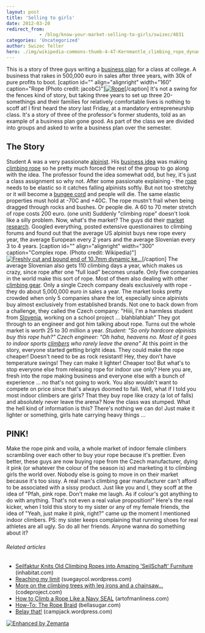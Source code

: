 ```yaml
---
layout: post
title: 'Selling to girls'
date: 2012-03-20
redirect_from: 
            - /blog/know-your-market-selling-to-girls/swizec/4031
categories: 'Uncategorized'
author: Swizec Teller
hero: ./img/wikipedia-commons-thumb-4-47-Kernmantle_climbing_rope_dynamic_Sterling_10.7mm_cut_end.jpg-300px-Kernmantle_climbing_rope_dynamic_Sterling_10.7mm_cut_end.jpg
---
```

This is a story of three guys writing a [business plan](http://en.wikipedia.org/wiki/Business_plan "Business plan") for a class at college. A business that rakes in 500,000 euro in sales after three years, with 30k of pure profits to boot. \[caption id="" align="alignright" width="160" caption="Rope (Photo credit: jacobC)"][![Rope](http://farm6.static.flickr.com/5180/5467353405_e3671da8ab_m.jpg "Rope")](http://www.flickr.com/photos/54274919@N00/5467353405)\[/caption] It's not a swing for the fences kind of story, but taking three years to set up three 20-somethings and their families for relatively comfortable lives is nothing to scoff at! I first heard the story last Friday, at a mandatory entrepreneurship class. It's a story of three of the professor's former students, told as an example of a business plan gone good. As part of the class we are divided into groups and asked to write a business plan over the semester.

## The Story

Student A was a very passionate [alpinist](http://en.wikipedia.org/wiki/Mountaineering "Mountaineering"). His [business idea](http://en.wikipedia.org/wiki/Business_idea "Business idea") was making [climbing rope](http://en.wikipedia.org/wiki/Kernmantle_rope "Kernmantle rope") so he pretty much forced the rest of the group to go along with the idea. The professor found the idea somewhat odd, but hey, it's just a class assignment so why not. After some passionate explaining - the [rope](http://en.wikipedia.org/wiki/Rope "Rope") needs to be elastic so it catches falling alpinists softly. But not too stretchy or it will become a [bungee cord](http://en.wikipedia.org/wiki/Bungee_cord "Bungee cord") and people will die. The same elastic properties must hold at -70C and +40C. The rope mustn't frail when being dragged through rocks and bushes. Or people die. A 60 to 70 meter stretch of rope costs 200 euro. (one unit) Suddenly "climbing rope" doesn't look like a silly problem. Now, what's the market? The guys did their [market research](http://en.wikipedia.org/wiki/Market_research "Market research"). Googled everything, posted extensive questionaires to climbing forums and found out that the average US alpinist buys new rope every year, the average European every 2 years and the average Slovenian every 3 to 4 years. \[caption id="" align="alignright" width="300" caption="Complex rope. (Photo credit: Wikipedia)"][![Freshly cut and bound end of 10.7mm dynamic ke...](./img/wikipedia-commons-thumb-4-47-Kernmantle_climbing_rope_dynamic_Sterling_10.7mm_cut_end.jpg-300px-Kernmantle_climbing_rope_dynamic_Sterling_10.7mm_cut_end.jpg "Freshly cut and bound end of 10.7mm dynamic ke...")](http://commons.wikipedia.org/wiki/File:Kernmantle_climbing_rope_dynamic_Sterling_10.7mm_cut_end.jpg)\[/caption] The average Slovenian also gets 110 climbing days a year, which makes us crazy, since rope after one "full load" becomes unsafe. Only five companies in the world make this sort of rope. Most of them also dealing with other [climbing gear](http://en.wikipedia.org/wiki/Rock-climbing_equipment "Rock-climbing equipment"). Only a single Czech company deals exclusively with rope - they do about 5,000,000 euro in sales a year. The market looks pretty crowded when only 5 companies share the lot, especially since alpinists buy almost exclusively from established brands. Not one to back down from a challenge, they called the Czech company: "Hiiii, I'm a harmless student from [Slovenia](<http://maps.google.com/maps?ll=46.05,14.5&spn=10.0,10.0&q=46.05,14.5 (Slovenia)&t=h> "Slovenia"), working on a school project ... blahblahblah" They got through to an engineer and got him talking about rope. Turns out the whole market is worth 25 to 30 million a year. _Student: "So only hardcore alpinists buy this rope huh?"_ _Czech engineer: "Oh haha, heavens no. Most of it goes to indoor sports [climbers](http://en.wikipedia.org/wiki/Climbing "Climbing") who rarely leave the arena"_ At this point in the story, everyone started getting bright ideas. They could make the rope cheaper! Doesn't need to be as rock resistant! Hey, they don't have temperature swings! They can make it lighter! Cheaper too! But what's to stop everyone else from releasing rope for indoor use only? Here you are, fresh into the rope making business and everyone else with a bunch of experience ... no that's not going to work. You also wouldn't want to compete on price since that's always doomed to fail. Well, what if I told you most indoor climbers are girls? That they buy rope like crazy (a lot of falls) and absolutely never leave the arena? Now the class was stumped. What the hell kind of information is this? There's nothing we can do! Just make it lighter or something, girls hate carrying heavy things ...

## PINK!

Make the rope pink and voila, a whole market of indoor female climbers scrambling over each other to buy your rope because it's prettier. Even better, these guys are now buying rope from the Czech manufacturer, dying it pink (or whatever the colour of the season is) and marketing it to climbing girls the world over. Nobody else is going to move in on their market because it's too sissy. A real man's climbing gear manufacturer can't afford to be associated with a sissy product. Just like you and I, they scoff at the idea of "Pfah, pink rope. Don't make me laugh. As if colour's got anything to do with anything. That's not even a real value proposition!" Here's the real kicker, when I told this story to my sister or any of my female friends, the idea of "Yeah, just make it pink, right?" came up the moment I mentioned indoor climbers. PS: my sister keeps complaining that running shoes for real athletes are all ugly. So do all her friends. Anyone wanna do something about it?

###### Related articles

- [Seilfaktur Knits Old Climbing Ropes into Amazing 'SeilSchaft' Furniture](http://inhabitat.com/seilfaktur-knits-old-climbing-ropes-into-amazing-seilschaft-furniture/) (inhabitat.com)
- [Reaching my limit](http://suegaycol.wordpress.com/2012/02/05/reaching-my-limit/) (suegaycol.wordpress.com)
- [More on the climbing trees with leg irons and a chainsaw...](http://www.codeproject.com/lounge.aspx?msg=4191593) (codeproject.com)
- [How to Climb a Rope Like a Navy SEAL](http://artofmanliness.com/2012/01/11/how-to-climb-a-rope-like-a-navy-seal/) (artofmanliness.com)
- [How-To: The Rope Braid](http://www.bellasugar.com/How--Rope-Braid-3233133) (bellasugar.com)
- [Belay that!](http://campjack.wordpress.com/2012/03/16/belay-that/) (campjack.wordpress.com)

[![Enhanced by Zemanta](http://img.zemanta.com/zemified_e.png?x-id=d4e37403-fdd7-41e5-be48-3fd72a19b34b)](http://www.zemanta.com/ "Enhanced by Zemanta")